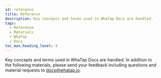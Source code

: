 ```yaml
---
id: reference
title: Reference
description: Key concepts and terms used in WhaTap Docs are handled.
tags:
  - Reference
  - Materials
  - WhaTap
  - Docs
toc_max_heading_level: 4
---
```


Key concepts and terms used in WhaTap Docs are handled. In addition to the following materials, please send your feedback including questions and material requests to docs@whatap.io.


<DocCardList/>
